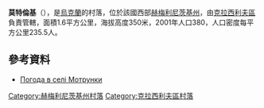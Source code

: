 {{coord|49|38|21|N|27|6|38|E|scale:100000|display=title}}

'''莫特倫基'''（{{lang-uk|Мотрунки}}），是[[烏克蘭|烏克蘭]]的村落，位於該國西部[[赫梅利尼茨基州|赫梅利尼茨基州]]，由[[克拉西利夫區|克拉西利夫區]]負責管轄，面積1.6平方公里，海拔高度350米，2001年人口380，人口密度每平方公里235.5人。

==參考資料==
* [http://weather.in.ua/ua/hmel'nickaja/16374 Погода в селі Мотрунки]

{{DEFAULTSORT:Мотрунки}}
[[Category:赫梅利尼茨基州村落|Category:赫梅利尼茨基州村落]]
[[Category:克拉西利夫區村落|Category:克拉西利夫區村落]]


{{Khmelnytskyi-geo-stub}}